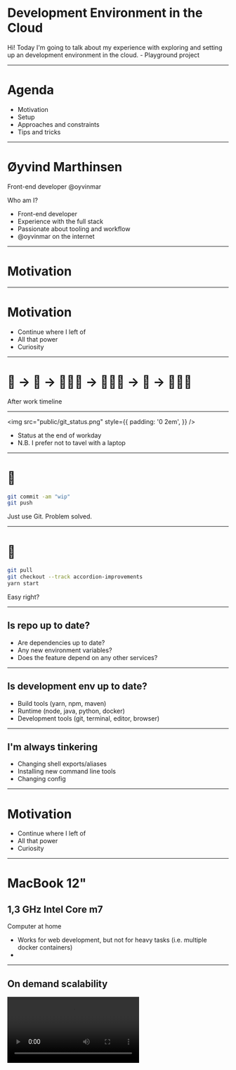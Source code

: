 


<Head>
  <title>Developing in the cloud</title>
</Head>

<!--- Intro -->

# Development Environment in the Cloud

<Notes>
Hi! Today I'm going to talk about my experience with exploring and setting up an development environment in the cloud.
- Playground project

</Notes>

---

# Agenda

- Motivation
- Setup
- Approaches and constraints
- Tips and tricks

---

# Øyvind Marthinsen

Front-end developer
@oyvinmar

<Notes>

Who am I?

- Front-end developer
- Experience with the full stack
- Passionate about tooling and workflow
- @oyvinmar on the internet

</Notes>

<!--- Motivation -->

---

# Motivation

---

# Motivation

<ul>
  <Highlight item={0}>
    <li>Continue where I left of</li>
    <li>All that power</li>
    <li>Curiosity</li>
  </Highlight>
</ul>

---

<h1><Flip>🏃</Flip> → <Flip>🚋</Flip> → 🧸👶🏻 → 👨🏻‍🍳 → 🛌 → 👨🏻‍💻</h1>

<Notes> After work timeline </Notes>

---

<img
  src="public/git_status.png"
  style={{
    padding: '0 2em',
  }}
/>

<Notes>

- Status at the end of workday
- N.B. I prefer not to tavel with a laptop

</Notes>

---

##

# :office:

```bash
git commit -am "wip"
git push
```

<Notes>

Just use Git. Problem solved.

</Notes>

---

# :house_with_garden:

```bash
git pull
git checkout --track accordion-improvements
yarn start
```

<Notes>

Easy right?

</Notes>

---

## Is repo up to date?

- Are dependencies up to date?
- Any new environment variables?
- Does the feature depend on any other services?

---

## Is development env up to date?

- Build tools (yarn, npm, maven)
- Runtime (node, java, python, docker)
- Development tools (git, terminal, editor, browser)

---

## I'm always tinkering

- Changing shell exports/aliases
- Installing new command line tools
- Changing config

---

# Motivation

<ul>
  <Highlight item={1}>
    <li>Continue where I left of</li>
    <li>All that power</li>
    <li>Curiosity</li>
  </Highlight>
</ul>

---

# MacBook 12"

## 1,3 GHz Intel Core m7

<Notes>

Computer at home

- Works for web development, but not for heavy tasks (i.e. multiple docker containers)
-

</Notes>

---

## On demand scalability

<video src="public/scalability.mp4" autoPlay loop />

---

# Motivation

<ul>
  <Highlight item={2}>
    <li>Continue where I left of</li>
    <li>All that power</li>
    <li>Curiosity</li>
  </Highlight>
</ul>

---

- Facebook/Google/Microsoft have internal solutions
- Sandbox your development environment
- Great for onboarding?
- Develop on an tablet (i.e. iPad)

<Notes>

- Facebook/Google/Microsoft have internal solutions.
- Automating project development setup
- Good bye MacBook

</Notes>

---

<!--- Setup -->

# Cloud setup

- Cloud
- Client

---

<img src="public/DO_Logo_Horizontal_Blue.png" />

<Appear>

- Cheap and predictable pricing
- Simple interface
- Already had an account

</Appear>

---

## Server setup

- Ubuntu
- Development tools (git, Node.js, etc)
- SSH login
- NGINX
- Let's Encrypt

<Notes>

- Pretty strait forward.
- Ubuntu with firewall enabled.
- An alternative to NGINX is SSH port forwarding.

</Notes>

---

# Editing code

<video src="public/coding.mp4" autoPlay loop />

---

## Approaches

- SSH
- rsync + watchman
- Nuclide
- VSCode remote-development extension

---

## Keep it simple, stupid (KISS)

Use ssh and run vim or emacs on the server

---

<video src="/public/nope.mp4" autoPlay loop />

<Notes>

- I prefer VSCode

</Notes>

---

## rsync + watchman

<Split>

<img
  src="public/rsync_logo.png"
  style={{
    maxWidth: '250px',
  }}
/>

<img
  src="public/watchman_logo.png"
  style={{
    maxWidth: '250px',
  }}
/>

<GothamHeading
  style={{
    marginTop: 0,
  }}
>
  Watchman
</GothamHeading>

</Split>

<Notes>

- Use watchman to watch for local file changes and use rsync to send them to the server

</Notes>

---

## All tooling must run locally

<Appear>
  <video src="public/throw_paper.mp4" autoPlay loop />
</Appear>

<Notes>

- For example linting, type checking, compiling etc
- Issues with git

</Notes>

---

<GothamHeading
  variant="h1"
  style={{
    display: 'flex',
    alignItems: 'center',
  }}
>
  <img src="/public/nuclide_logo.png" style={{ height: '80px' }} />
  <span style={{ marginLeft: '12px' }}>Nuclide</span>
</GothamHeading>

- The Facebook "IDE"
- Atom with a bunch of plugins
- Built in remote development support

---

# Language Server Protocol (LSP)

<Notes>

- Standardized protocol for how an editor and a language server communicate. The server provides advanced language information.

</Notes>

---

<Invert>

<img src="public/language-server-sequence.png" />

</Invert>

<Notes>

- Example of how communication flows.
- Server enables features such as autocomplete, goto definition, or documentation on hover.

</Notes>

---

## Digging into Nuclide source

<video src="public/digging.mp4" autoPlay loop />

<Notes>

How complex is this stuff?

</Notes>

---

## Nuclide VSCode extension

Adds remote development capabilities to vscode

<Notes>

- Communicates with a fork of the nuclide server

</Notes>

---

## Nuclide VSCode extension

- Secure bidirectional channel
- File operations
- CVS integration (Mercurial)
- LSP integration

<Notes>

- Written in javascript

</Notes>

---

## I can hack this

<video src="public/hacking.mp4" autoPlay loop />

---

## Nuclide VSCode extension

- Secure bidirectional channel ✅
- File operations ✅
- CVS integration ⏸
- LSP integration 🏗

---

<img src="/public/introducing_remote.png" style={{ maxWidth: '80%' }} />

---

## Visual Studio Code Remote - SSH

> Open a remote folder on any remote machine, virtual machine, or container with a running SSH server.

---

# Can use all VSCode features

- UI Extensions run locally (snippets, keymaps, etc)
- Workspace extensions remotely (completions, linter, formatter)
- Debugging on the SSH host
- Forward port from host

---

# TL;DR

## It just works

---

# Minor issues

- SSH connection hangs sometimes (waking up from sleep)
- Slower assets download
- Does not solve config

---

# Dotfiles

TODO: Video

---

# Tips and tricks

- Become familiar with the command line
- Use tmux
- Learn SCP/SSH

---

# Hype

<Split>

<img src="public/tweet_cyren.png" style={{ maxWidth: '80%' }} />

<img src="public/tweet_hansel.png" style={{ maxWidth: '80%' }} />

</Split>

---
